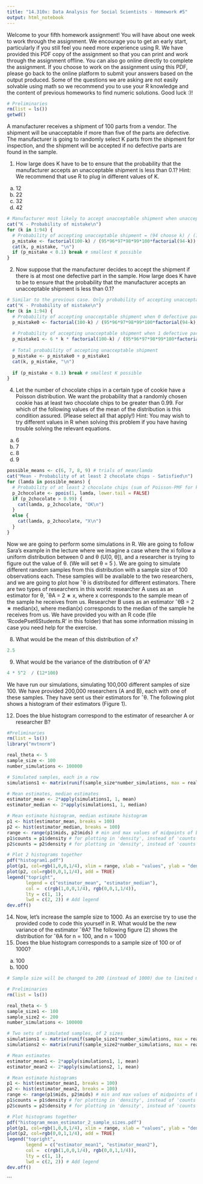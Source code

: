 ```yaml
---
title: "14.310x: Data Analysis for Social Scientists - Homework #5"
output: html_notebook
---
```



Welcome to your fifth homework assignment! You will have about one week to work through the assignment. We encourage you to get an early start, particularly if you still feel you need more experience using R. We have provided this PDF copy of the assignment so that you can print and work through the assignment offline. You can also go online directly to complete the assignment. If you choose to work on the assignment using this PDF, please go back to the online platform to submit your answers based on the output produced. Some of the questions we are asking are not easily solvable using math so we recommend you to use your R knowledge and the content of previous homeworks to find numeric solutions.
Good luck :)!

```r
# Preliminaries
rm(list = ls())
getwd()
```

A manufacturer receives a shipment of 100 parts from a vendor. The shipment will be unacceptable if more than five of the parts are defective. The manufacturer is going to randomly select K parts from the shipment for inspection, and the shipment will be accepted if no defective parts are found in the sample.

1. How large does K have to be to ensure that the probability that the manufacturer accepts an unacceptable shipment is less than 0.1?
Hint: We recommend that use R to plug in different values of K.
(a) 12
(b) 22
(c) 32
(d) 42
```r
# Manufacturer most likely to accept unacceptable shipment when unacceptable shipment has least (6) defective parts
cat("K - Probability of mistake\n")
for (k in 1:94) {
  # Probability of accepting unacceptable shipment = (94 choose k) / (100 choose k)
  p_mistake <- factorial(100-k) / (95*96*97*98*99*100*factorial(94-k))
  cat(k, p_mistake, "\n")
  if (p_mistake < 0.1) break # smallest K possible
}
```

2. Now suppose that the manufacturer decides to accept the shipment if there is at most one defective part in the sample. How large does K have to be to ensure that the probability that the manufacturer accepts an unacceptable shipment is less than 0.1?
```r
# Similar to the previous case. Only probability of accepting unacceptable shipment has 1 more contributing factor associated with having 1 defective part in the sample
cat("K - Probability of mistake\n")
for (k in 1:94) {
  # Probability of accepting unacceptable shipment when 0 defective parts found in sample = (94 choose k) / (100 choose k)
  p_mistake0 <- factorial(100-k) / (95*96*97*98*99*100*factorial(94-k))
  
  # Probability of accepting unacceptable shipment when 1 defective part found in sample = (6 choose 1) * (94 choose (k-1)) / (100 choose k)
  p_mistake1 <- 6 * k * factorial(100-k) / (95*96*97*98*99*100*factorial(95-k))
  
  # Total probability of accepting unacceptable shipment
  p_mistake <- p_mistake0 + p_mistake1
  cat(k, p_mistake, "\n")
  
  if (p_mistake < 0.1) break # smallest K possible
}
```

4. Let the number of chocolate chips in a certain type of cookie have a Poisson distribution. We want the probability that a randomly chosen cookie has at least two chocolate chips to be greater than 0.99. For which of the following values of the mean of the distribution is this condition assured. (Please select all that apply!)
Hint: You may wish to try different values in R when solving this problem if you have having trouble solving the relevant equations.
(a) 6
(b) 7
(c) 8
(d) 9
```r
possible_means <- c(6, 7, 8, 9) # trials of mean/lamda
cat("Mean - Probability of at least 2 chocolate chips - Satisfied\n")
for (lamda in possible_means) {
  # Probability of at least 2 chocolate chips (sum of Poisson-PMF for k = 2, 3, 4 ...)
  p_2chocolate <- ppois(1, lamda, lower.tail = FALSE)
  if (p_2chocolate > 0.99) {
    cat(lamda, p_2chocolate, "OK\n")
  }
  else {
    cat(lamda, p_2chocolate, "X\n")
  }
}
```

Now we are going to perform some simulations in R. We are going to follow Sara’s example in the
lecture where we imagine a case where the xi follow a uniform distribution between 0 and θ (U[0, θ]),
and a researcher is trying to figure out the value of θ. (We will set θ = 5 ). We are going to simulate
different random samples from this distribution with a sample size of 100 observations each. These
samples will be available to the two researchers, and we are going to plot how ˆθ is distributed for
different estimators. There are two types of researchers in this world: researcher A uses as an
estimator for θ,
ˆθA = 2 ∗ x, where x corresponds to the sample mean of the sample he receives from
us. Researcher B uses as an estimator ˆθB = 2 ∗ median(x), where median(x) corresponds to the
median of the sample he receives from us. We have provided you with an R code (file 'RcodePset6Students.R' in this folder) that has some
information missing in case you need help for the exercise.

8. What would be the mean of this distribution of x?
```r
2.5
```

9. What would be the variance of the distribution of θˆA?
```r
4 * 5^2  / (12*100)
```

We have run our simulations, simulating 100,000 different samples of size 100. We have provided
200,000 researchers (A and B), each with one of these samples. They have sent us their estimators
for ˆθ. The following plot shows a histogram of their estimators (Figure 1).

12. Does the blue histogram correspond to the estimator of researcher A or researcher B?
```r
#Preliminaries
rm(list = ls())
library("mvtnorm")

real_theta <- 5
sample_size <- 100
number_simulations <- 100000

# Simulated samples, each in a row
simulations1 <- matrix(runif(sample_size*number_simulations, max = real_theta), nrow = number_simulations)

# Mean estimates, median estimates
estimator_mean <- 2*apply(simulations1, 1, mean)
estimator_median <- 2*apply(simulations1, 1, median)

# Mean estimate histogram, median estimate histogram
p1 <- hist(estimator_mean, breaks = 100)
p2 <- hist(estimator_median, breaks = 100)
range <- range(p1$mids, p2$mids) # min and max values of midpoints of bars
p1$counts = p1$density # for plotting in 'density', instead of 'counts'
p2$counts = p2$density # for plotting in 'density', instead of 'counts'

# Plot 2 histograms together
pdf("histogram1.pdf")
plot(p1, col=rgb(1,0,0,1/4), xlim = range, xlab = "values", ylab = "density")
plot(p2, col=rgb(0,0,1,1/4), add = TRUE)
legend("topright",
       legend = c("estimator_mean", "estimator_median"), 
       col =  c(rgb(1,0,0,1/4), rgb(0,0,1,1/4)),
       lty = c(1, 1),
       lwd = c(2, 2)) # Add legend
dev.off()
```

14. Now, let’s increase the sample size to 1000. As an exercise try to use the provided code to code this
yourself in R. What would be the new variance of the estimator ˆθA?
The following figure (2) shows the distribution for ˆθA for n = 100, and n = 1000
15. Does the blue histogram corresponds to a sample size of 100 or of 1000?
(a) 100
(b) 1000
```r
# Sample size will be changed to 200 (instead of 1000) due to limited memory (1GB RAM)

# Preliminaries
rm(list = ls())

real_theta <- 5
sample_size1 <- 100
sample_size2 <- 200
number_simulations <- 100000

# Two sets of simulated samples, of 2 sizes
simulations1 <- matrix(runif(sample_size1*number_simulations, max = real_theta), nrow = number_simulations)
simulations2 <- matrix(runif(sample_size2*number_simulations, max = real_theta), nrow = number_simulations)

# Mean estimates
estimator_mean1 <- 2*apply(simulations1, 1, mean)
estimator_mean2 <- 2*apply(simulations2, 1, mean)

# Mean estimate histograms
p1 <- hist(estimator_mean1, breaks = 100)
p2 <- hist(estimator_mean2, breaks = 100)
range <- range(p1$mids, p2$mids) # min and max values of midpoints of bars
p1$counts = p1$density # for plotting in 'density', instead of 'counts'
p2$counts = p2$density # for plotting in 'density', instead of 'counts'

# Plot histograms together
pdf("histogram_mean_estimator_2_sample_sizes.pdf")
plot(p1, col=rgb(1,0,0,1/4), xlim = range, xlab = "values", ylab = "density")
plot(p2, col=rgb(0,0,1,1/4), add = TRUE)
legend("topright",
       legend = c("estimator_mean1", "estimator_mean2"), 
       col =  c(rgb(1,0,0,1/4), rgb(0,0,1,1/4)),
       lty = c(1, 1),
       lwd = c(2, 2)) # Add legend
dev.off()
```
```

